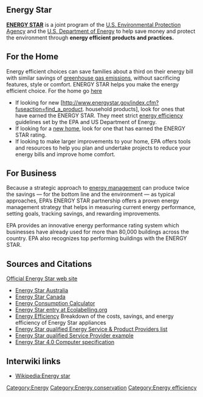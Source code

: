 == Energy Star ==
'''[http://www.energystar.gov/ ENERGY STAR]''' is a joint program of the [[U.S. Environmental Protection Agency]] and the [[U.S. Department of Energy]] to help save money and protect the environment through '''energy efficient products and practices.
'''

== For the Home ==
Energy efficient choices can save families about a third on their energy bill with similar savings of [[greenhouse gas emissions]], without sacrificing features, style or comfort. ENERGY STAR helps you make the energy efficient choice. For the home go [http://www.energystar.gov/index.cfm?c=home_improvement.hm_improvement_index here]

* If looking for new [http://www.energystar.gov/index.cfm?fuseaction=find_a_product. household products], look for ones that have earned the ENERGY STAR. They meet strict [[energy efficiency]] guidelines set by the EPA and US Department of Energy.
* If looking for a [http://www.energystar.gov/index.cfm?c=new_homes.hm_index new home], look for one that has earned the ENERGY STAR rating.
* If looking to make larger improvements to your home, EPA offers tools and resources to help you plan and undertake projects to reduce your energy bills and improve home comfort.

== For Business ==
Because a strategic approach to [[energy management]] can produce twice the savings — for the bottom line and the environment — as typical approaches, EPA’s ENERGY STAR partnership offers a proven energy management strategy that helps in measuring current energy performance, setting goals, tracking savings, and rewarding improvements.

EPA provides an innovative energy performance rating system which businesses have already used for more than 80,000 buildings across the country. EPA also recognizes top performing buildings with the ENERGY STAR.

== Sources and Citations ==
[http://www.energystar.gov/ Official Energy Star web site]
* [http://www.energystar.gov.au/ Energy Star Australia]
* [http://oee.nrcan.gc.ca/energystar/index.html?text=N&printview=N/ Energy Star Canada]
* [http://www.eu-energystar.org/calculator.htm Energy Consumption Calculator]
* [http://ecolabelling.org/ecolabel/energy-star/ Energy Star entry at Ecolabelling.org]
* [http://www.homeconstructionimprovement.com/2007/10/clean-green-and-money-in-your-pocket.html Energy Efficiency] Breakdown of the costs, savings, and energy efficiency of Energy Star appliances
* [http://www.energystar.gov/index.cfm?fuseaction=estar_partner_list.showPartnerResults&s_code=ALL&partner_type_id=SP&cntry_code=ALL&award_search=N&award_category=ALL&award_year=ALL&resultsperpage=20&current_sort_column=NAME&current_sort_order=ASC&layout=default&letter=M Energy Star qualified Energy Service & Product Providers list] 
* [http://www.mrelectricseattle.com Energy Star qualified Service Provider example]
* [http://www.energystar.org.tw/pdf/Computer_Spec_Final.pdf Energy Star 4.0 Computer specification]

== Interwiki links ==

* [[Wikipedia:Energy star]]

[[Category:Energy]]
[[Category:Energy conservation]]
[[Category:Energy efficiency]]